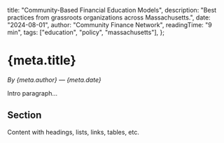   title: "Community-Based Financial Education Models",
  description: "Best practices from grassroots organizations across Massachusetts.",
  date: "2024-08-01",
  author: "Community Finance Network",
  readingTime: "9 min",
  tags: ["education", "policy", "massachusetts"],
};

# {meta.title}

*By {meta.author} — {meta.date}*

Intro paragraph…

## Section
Content with headings, lists, links, tables, etc.